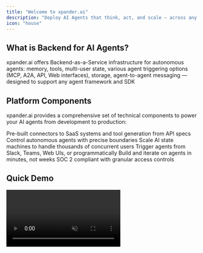 ```yaml
---
title: "Welcome to xpander.ai"
description: "Deploy AI Agents that think, act, and scale — across any stack, with zero lock-in"
icon: "house"
---
```


## What is Backend for AI Agents?

xpander.ai offers Backend-as-a-Service infrastructure for autonomous agents: memory, tools, multi-user state, various agent triggering options (MCP, A2A, API, Web interfaces), storage, agent-to-agent messaging — designed to support any agent framework and SDK

## Platform Components

xpander.ai provides a comprehensive set of technical components to power your AI agents from development to production:

<CardGroup cols={3}>
  <Card title="Agentic Tools" icon="plug" color="#0EA5E9" href="/docs/02-agent-builder/01-adding-tools-to-agents">
    Pre-built connectors to SaaS systems and tool generation from API specs
  </Card>
  
  <Card title="Agent Graph System" icon="diagram-project" color="#0EA5E9" href="/docs/02-agent-builder/02-agent-graph-system">
    Control autonomous agents with precise boundaries
  </Card>
  
  <Card title="State Management" icon="database" color="#0EA5E9" href="/docs/03-ai-state-management/01-agent-state-basics">
    Scale AI state machines to handle thousands of concurrent users
  </Card>
  
  <Card title="Human Interfaces" icon="comments" color="#0EA5E9" href="/docs/05-human-interfaces/02-slack-bots">
    Trigger agents from Slack, Teams, Web UIs, or programmatically
  </Card>

  <Card title="Rapid Development" icon="bolt" color="#4F46E5">
    Build and iterate on agents in minutes, not weeks
  </Card>
  
  <Card title="Enterprise-Grade Security" icon="shield" color="#4F46E5">
    SOC 2 compliant with granular access controls
  </Card>
</CardGroup>

## Quick Demo

<Frame className="my-6">
  <video
    src="https://github.com/user-attachments/assets/4db1fb71-b898-46f7-9b7c-2ec588b531fb"
    autoPlay
    loop
    muted
    playsInline
    className="rounded-lg shadow-xl w-full"
  />
</Frame>

# Getting started


<Tabs>
  <Tab title="For Developers">
    Build AI agents faster by focusing exclusively on agent logic rather than infrastructure
    
    ```python
    # Get your agent
    agent = xpander.agents.get(agent_id=os.getenv("XPANDER_AGENT_ID"))
    
    # Manage AI state with a single API (is_finished)
    while not agent.is_finished():
        # Get LLM response
        response = llm_provider.chat.completions.create(
            model="function-call-model",
            messages=agent.messages,  # Auto-translate messages object between frameworks
            tools=agent.get_tools(),  # Auto-translate tools object between frameworks
        )

        # Extract tool calls from the AI response
        tool_calls = agent.extract_tool_calls(
            llm_response=response.model_dump()
        )

        # Securely run the AI choices in xpander cloud after validating generated payloads
        # Auto-enforce API Rules and dependencies
        agent.run_tools(tool_calls=tool_calls)

    # Asynchronously load the agent result for long-running multi-step tasks
    task_result = agent.retrieve_execution_result()
    ```
  </Tab>
  <Tab title="For Enterprise Teams">
    Provide a managed AI agent development experience across your organization with governance, security, and scalability built-in.
    
    - **Centralized Management**: Deploy and monitor all agents from a single dashboard
    - **Role-Based Access**: Control who can create, modify, and deploy agents
    - **VPC Deployment**: Run in your own secure environment
    - **Audit Logging**: Track all agent activities and interactions
  </Tab>
</Tabs>
